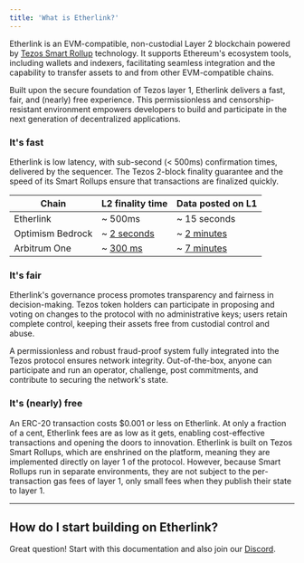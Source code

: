 ```yaml
---
title: 'What is Etherlink?'
---
```



Etherlink is an EVM-compatible, non-custodial Layer 2 blockchain powered by [Tezos Smart Rollup](https://tezos.com/developers/smart-rollups/) technology.
It supports Ethereum's ecosystem tools, including wallets and indexers, facilitating seamless integration and the capability to transfer assets to and from other EVM-compatible chains.

Built upon the secure foundation of Tezos layer 1, Etherlink delivers a fast, fair, and (nearly) free experience.
This permissionless and censorship-resistant environment empowers developers to build and participate in the next generation of decentralized applications.

### It's fast

Etherlink is low latency, with sub-second (< 500ms) confirmation times, delivered by the sequencer.
The Tezos 2-block finality guarantee and the speed of its Smart Rollups ensure that transactions are finalized quickly.

Chain | L2 finality time | Data posted on L1
--- | --- | ---
Etherlink | ~ 500ms | ~ 15 seconds
Optimism Bedrock | ~ [2 seconds](https://community.optimism.io/docs/developers/build/differences/#blocks) | ~ [2 minutes](https://optimistic.etherscan.io/batches)
Arbitrum One | ~ [300 ms](https://arbiscan.io/) | ~ [7 minutes](https://arbiscan.io/batches)

### It's fair

Etherlink's governance process promotes transparency and fairness in decision-making.
Tezos token holders can participate in proposing and voting on changes to the protocol with no administrative keys; users retain complete control, keeping their assets free from custodial control and abuse.

A permissionless and robust fraud-proof system fully integrated into the Tezos protocol ensures network integrity.
Out-of-the-box, anyone can participate and run an operator, challenge, post commitments, and contribute to securing the network's state.

### It's (nearly) free

An ERC-20 transaction costs $0.001 or less on Etherlink.
At only a fraction of a cent, Etherlink fees are as low as it gets, enabling cost-effective transactions and opening the doors to innovation.
Etherlink is built on Tezos Smart Rollups, which are enshrined on the platform, meaning they are implemented directly on layer 1 of the protocol.
However, because Smart Rollups run in separate environments, they are not subject to the per-transaction gas fees of layer 1, only small fees when they publish their state to layer 1.

***

## How do I start building on Etherlink?

Great question! Start with this documentation and also join our [Discord](https://discord.gg/etherlink).

